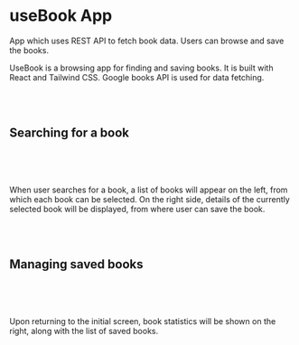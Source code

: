 

# useBook App

App which uses REST API to fetch book data. Users can browse and save the books.

<HeroImage image={UseBookImg} title="useBook App" />

UseBook is a browsing app for finding and saving books. It is built with React and Tailwind CSS. Google books API is used for data fetching.

<br />
<br />

## Searching for a book

<br />

<ArticleImage
   image={useBookImg1}
   alt="Searching for a book"
   isResponsive={false}
/>

<br />

When user searches for a book, a list of books will appear on the left, from which each book can be selected. On the right side, details of the currently selected book will be displayed, from where user can save the book.

<br />
<br />

## Managing saved books

<br />

<ArticleImage
   image={useBookImg2}
   alt="Managing saved books"
   isResponsive={false}
/>

<br />

Upon returning to the initial screen, book statistics will be shown on the right, along with the list of saved books.

<br />
